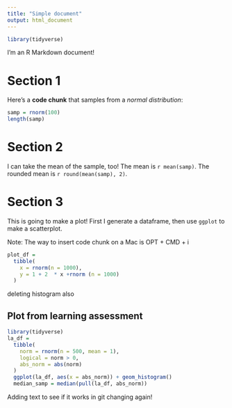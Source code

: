```yaml
---
title: "Simple document"
output: html_document
---
```


```r
library(tidyverse)
```


I'm an R Markdown document! 

# Section 1

Here's a **code chunk** that samples from 
a _normal distribution_:

```r
samp = rnorm(100)
length(samp)
```

# Section 2

I can take the mean of the sample, too!
The mean is `r mean(samp)`.
The rounded mean is `r round(mean(samp), 2)`. 


# Section 3

This is going to make a plot! First I generate a dataframe, then use `ggplot` to make a scatterplot. 

Note: The way to insert code chunk on a Mac is OPT + CMD + i 
```r
plot_df = 
  tibble(
    x = rnorm(n = 1000),
    y = 1 + 2  * x +rnorm (n = 1000)
  )
```
deleting histogram also 

## Plot from learning assessment
```r
library(tidyverse)
la_df = 
  tibble(
    norm = rnorm(n = 500, mean = 1),
    logical = norm > 0, 
    abs_norm = abs(norm)
  )
  ggplot(la_df, aes(x = abs_norm)) + geom_histogram()
  median_samp = median(pull(la_df, abs_norm))
```

Adding text to see if it works in git
changing again! 
